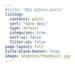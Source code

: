 ```yaml
---
#title: "Mys pobres posts"
listing:
  contents: posts
  sort: "date desc"
  type: default
  categories: true
  sort-ui: false
  filter-ui: false
page-layout: full
title-block-banner: true
image: imagenes/thumbnail.jpg
---
```



<!-- Google tag (gtag.js) -->
<script async src="https://www.googletagmanager.com/gtag/js?id=G-917JYLBY8E"></script>
<script>
  window.dataLayer = window.dataLayer || [];
  function gtag(){dataLayer.push(arguments);}
  gtag('js', new Date());

  gtag('config', 'G-917JYLBY8E');
</script>

